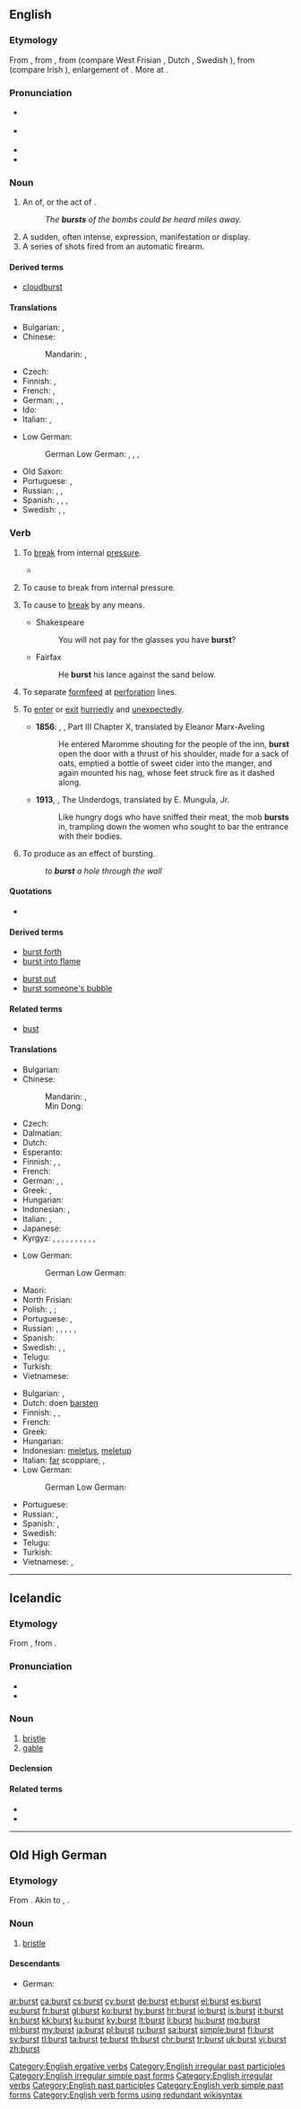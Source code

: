 ==English==
{{wikipedia}}

===Etymology===
From {{etyl|enm|en}} {{term|bersten|lang=enm}}, from {{etyl|ang|en}} {{term|berstan|lang=ang}}, from {{etyl|gem-pro|en}} {{m|gem-pro|*brestaną}} (compare West Frisian {{term|boarste|lang=fy}}, Dutch {{term|barsten|lang=nl}}, Swedish {{term|brista|lang=sv}}), from {{etyl|ine-pro|en}} {{m|ine-pro|*bʰres-||to burst, break, crack, split, separate}} (compare Irish {{term|bris||to break|lang=ga}}), enlargement of {{m|ine-pro|*bʰreHi-||to snip, split}}. More at {{l|en|brine}}.

===Pronunciation===
* {{a|US}} {{IPA|/bɝst/|lang=en}}
* {{a|UK}} {{IPA|/bɜːst/|lang=en}}
* {{audio|en-us-burst.ogg|Audio (US)|lang=en}}
* {{rhymes|ɜː(r)st|lang=en}}

===Noun===
{{en-noun}}

# An {{l/en|instance}} of, or the act of ''{{l/en|bursting}}''.
#: ''The '''bursts''' of the bombs could be heard miles away.''
# A sudden, often intense, expression, manifestation or display.
# A series of shots fired from an automatic firearm.

====Derived terms====
* [[cloudburst]]

====Translations====
{{trans-top|instance or act of bursting}}
* Bulgarian: {{t+|bg|взрив|m}}, {{t+|bg|избухване|n}}
* Chinese:
*: Mandarin: {{t+|cmn|爆裂|tr=bàoliè|sc=Hani}}, {{t+|cmn|破裂|tr=pòliè|sc=Hani}}
* Czech: {{t|cs|prasknutí}}
* Finnish: {{t+|fi|räjähdys}}, {{t|fi|puhkeaminen}}
* French: {{t+|fr|éclatement|m}}, {{t+|fr|explosion|f}}
* German: {{t|de|Bersten|n}}, {{t|de|Zerbrechen|n}}, {{t|de|Platzen|n}}
* Ido: {{t+|io|erupto}}
* Italian: {{t+|it|scoppio}}, {{t+|it|esplosione}}
{{trans-mid}}
* Low German:
*: German Low German: {{t|nds-de|Barsten|n}}, {{t|nds-de|Barsten|f}}, {{t|nds-de|Tobreken|n}}, {{t|nds-de|Tweibreken|n}}
* Old Saxon: {{t|osx|brestan}}
* Portuguese: {{t+|pt|estouro|m}}, {{t+|pt|explosão|f}}
* Russian: {{t+|ru|взрыв|m}}, {{t+|ru|разры́в|m}}, {{t|ru|ло́пание|n}}
* Spanish: {{t+|es|ráfaga|f}}, {{t+|es|estallo|m}}, {{t+|es|reventón|m}}, {{t|es|estallido|m}}
* Swedish: {{t+|sv|skur|c}}, {{t+|sv|salva|c}}, {{t+|sv|omgång|c}}
{{trans-bottom}}

===Verb===
{{en-verb|bursts|bursting|burst|past2=brast|past2_qual=archaic|burst|past_ptc2=bursten|past_ptc2_qual=rare}}

# {{context|intransitive|lang=en}} To [[break]] from internal [[pressure]].
#* {{quote-book|year=1963|author={{w|Margery Allingham}}|title={{w|The China Governess}}
|chapter=6|url=http://openlibrary.org/works/OL2004261W
|passage=&lsquo;[…] I remember a lady coming to inspect St. Mary's Home where I was brought up and seeing us all in our lovely Elizabethan uniforms we were so proud of, and '''bursting''' into tears all over us because “it was wicked to dress us like charity children”.&nbsp;[…]’.}}
#: {{usex|I blew the balloon up too much, and it '''burst'''.|lang=en}}
# {{context|transitive|lang=en}} To cause to break from internal pressure.
#: {{usex|I '''burst''' the balloon when I blew it up too much.|lang=en}}
# {{context|transitive|obsolete|lang=en}} To cause to [[break]] by any means.
#* Shakespeare
#*: You will not pay for the glasses you have '''burst'''?
#* Fairfax
#*: He '''burst''' his lance against the sand below.
# {{context|transitive|lang=en}} To separate [[formfeed]] at [[perforation]] lines.
#: {{usex|I printed the report on formfeed paper then '''burst''' the sheets.|lang=en}}
# {{context|intransitive|lang=en}} To [[enter]] or [[exit]] [[hurriedly]] and [[unexpectedly]].
#* '''1856''': {{w|Gustave Flaubert}}, {{w|Madame Bovary}}, Part III Chapter X, translated by Eleanor Marx-Aveling
#*: He entered Maromme shouting for the people of the inn, '''burst''' open the door with a thrust of his shoulder, made for a sack of oats, emptied a bottle of sweet cider into the manger, and again mounted his nag, whose feet struck fire as it dashed along.
#* '''1913''', {{w|Mariano Azuela}}, The Underdogs, translated by E. MunguÍa, Jr.
#*: Like hungry dogs who have sniffed their meat, the mob '''bursts''' in, trampling down the women who sought to bar the entrance with their bodies.
# {{context|transitive|lang=en}} To produce as an effect of bursting.
#: ''to '''burst''' a hole through the wall''

====Quotations====
* {{seeCites}}

====Derived terms====
{{top2}}
* [[burst forth]]
* [[burst into flame]]
{{mid2}}
* [[burst out]]
* [[burst someone's bubble]]
{{bottom}}

====Related terms====
* [[bust]]

====Translations====
{{trans-top|to break from internal pressure}}
* Bulgarian: {{t|bg|пръсвам се}}
* Chinese:
*: Mandarin: {{t+|cmn|爆裂|tr=bàoliè|sc=Hani}}, {{t+|cmn|破裂|tr=pòliè|sc=Hani}}
*: Min Dong: {{t|cdo|爆|tr=bouk|sc=Hani}}
* Czech: {{t|cs|prasknout}}
* Dalmatian: {{t|dlm|crepur}}
* Dutch: {{t+|nl|barsten}}
* Esperanto: {{t|eo|krevi}}
* Finnish: {{t+|fi|haljeta}}, {{t+|fi|puhjeta}}, {{t+|fi|räjähtää}}
* French: {{t+|fr|éclater}}
* German: {{t+|de|platzen}}, {{t+|de|zerplatzen}}, {{t+|de|bersten}}
* Greek: {{t+|el|σκάω}}, {{t+|el|εκρήγνυμαι|sc=Grek}}
* Hungarian: {{t|hu|szétpukkan}}
* Indonesian: {{t|id|letus|alt=meletus}}, {{t|id|letup|alt=meletup}}
* Italian: {{t+|it|scoppiare}}, {{t+|it|esplodere}}
* Japanese: {{t+|ja|破裂|tr=はれつする, haretsu suru|alt=破裂する|sc=Jpan}}
* Kyrgyz: {{t+|ky|жарылыш}}, {{t+|ky|жарылуу}}, {{t+|ky|дүрт этүү}}, {{t+|ky|башталып кетүү}}, {{t+|ky|дүрт}}, {{t+|ky|жарк}}, {{t+|ky|бөлүү}}, {{t+|ky|чулп эткен дабыш}}, {{t+|ky|чалп эткен дабыш}}, {{t+|ky|импульс}}, {{t+|ky|бөлүнүп кетүү}}
{{trans-mid}}
* Low German:
*: German Low German: {{t+|nds-de|barsten}}
* Maori: {{t|mi|pahū}}
* North Frisian: {{qualifier|Föhr-Amrum}} {{t|frr|baast}}
* Polish: {{t+|pl|pękać|impf}}, {{t+|pl|pęknąć|pf}}; {{t|pl|rozsadzać}}
* Portuguese: {{t+|pt|arrebentar}}, {{t+|pt|estourar}}
* Russian: {{t+|ru|ло́паться|impf|sc=Cyrl}}, {{t+|ru|ло́пнуть|pf|sc=Cyrl}}, {{t+|ru|разрыва́ться|impf|sc=Cyrl}}, {{t+|ru|разорва́ться|pf|sc=Cyrl}}, {{t+|ru|тре́скаться|impf|sc=Cyrl}}, {{t+|ru|тре́снуть|pf|sc=Cyrl}}
* Spanish: {{t+|es|reventar}}
* Swedish: {{t+|sv|brista}}, {{t+|sv|spricka}}, {{t+|sv|brisera}}
* Telugu: {{t|te|పగిలిపోవు}}
* Turkish: {{t+|tr|patlamak}}
* Vietnamese: {{t+|vi|bể|alt=bị bể}}
{{trans-bottom}}

{{trans-top|to cause to burst}}
* Bulgarian: {{t+|bg|пръсвам}}, {{t+|bg|взривявам}}
* Dutch: doen [[barsten]]
* Finnish: {{t+|fi|halkaista}}, {{t|fi|puhkaista}}, {{t|fi|räjäyttää}}
* French: {{t|fr|faire éclater}}
* Greek: {{t+|el|σκάω}}
* Hungarian: {{t|hu|szétpukkaszt}}
* Indonesian: [[letus|meletus]], [[letup|meletup]]
* Italian: [[fare|far]] scoppiare, {{t+|it|strappare}}, {{t+|it|separare}}
* Low German:
*: German Low German: {{t+|nds-de|barsten|alt=doon barsten}}
{{trans-mid}}
* Portuguese: {{t+|pt|estourar}}
* Russian: {{t+|ru|разрыва́ть|impf|sc=Cyrl}}, {{t+|ru|разорва́ть|pf|sc=Cyrl}}
* Spanish: {{t+|es|reventar}}, {{t+|es|romper}}
* Swedish: {{t+|sv|spräcka}}
* Telugu: {{t|te|పగలగొట్టు}}
* Turkish: {{t+|tr|patlatmak}}
* Vietnamese: {{t|vi|làm bể}}, {{t+|vi|bể}}
{{trans-bottom}}

[[Category:English ergative verbs]]
[[Category:English irregular past participles]]
[[Category:English irregular simple past forms]]
[[Category:English irregular verbs]]
[[Category:English past participles]]
[[Category:English verb simple past forms]]
[[Category:English verb forms using redundant wikisyntax]]

----

==Icelandic==

===Etymology===
From {{etyl|non|is}} {{term|burst|lang=non}}, from {{etyl|gem-pro|is}} {{m|gem-pro|*burstiz}}.

===Pronunciation===
* {{IPA|/pʏr̥st/|lang=is}}
* {{rhymes|ʏr̥st|lang=is}}

===Noun===
{{is-noun|f|burstar|burstir}}

# [[bristle]]
# [[gable]]

====Declension====
{{is-decl-noun-f-s2|b|u|rst}}

====Related terms====
* {{l|is|bursti}}
* {{l|is|bursta}}

----

==Old High German==

===Etymology===
From {{etyl|gem-pro|goh}} {{m|gem-pro|*burstiz}}. Akin to {{etyl|ang|-}} {{term|byrst|lang=ang}}, {{etyl|non|-}} {{term|burst|lang=non}}.

===Noun===
{{goh-noun}}

# [[bristle]]

====Descendants====
* German: {{l|de|Borste}}

[[ar:burst]]
[[ca:burst]]
[[cs:burst]]
[[cy:burst]]
[[de:burst]]
[[et:burst]]
[[el:burst]]
[[es:burst]]
[[eu:burst]]
[[fr:burst]]
[[gl:burst]]
[[ko:burst]]
[[hy:burst]]
[[hr:burst]]
[[io:burst]]
[[is:burst]]
[[it:burst]]
[[kn:burst]]
[[kk:burst]]
[[ku:burst]]
[[ky:burst]]
[[lt:burst]]
[[li:burst]]
[[hu:burst]]
[[mg:burst]]
[[ml:burst]]
[[my:burst]]
[[ja:burst]]
[[pl:burst]]
[[ru:burst]]
[[sa:burst]]
[[simple:burst]]
[[fi:burst]]
[[sv:burst]]
[[tl:burst]]
[[ta:burst]]
[[te:burst]]
[[th:burst]]
[[chr:burst]]
[[tr:burst]]
[[uk:burst]]
[[vi:burst]]
[[zh:burst]]